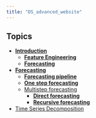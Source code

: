 ```yaml
---
title: "DS_advanced_website"
---
```


## Topics

- **[Introduction](topics/intro/eda.qmd)**
  - **[Feature Engineering](topics/intro/feature_egineering.qmd)**
  - **[Forecasting](topics/intro/forecaster_demo.qmd)**

- **[Forecasting]()**
  - **[Forecasting pipeline](topics/forecasting/forecasting_pipeline.qmd)**
  - **[One step forecasting](topics/forecasting/forecasting_one_step.qmd)**
  - [Multistep forecasting]()
    - **[Direct forecasting](topics/forecasting/forecasting_multiple_steps.qmd)**
    - **[Recursive forecasting](topics/forecasting/forecasting_multiple_steps_recursive.qmd)**

- [Time Series Decomposition]()

